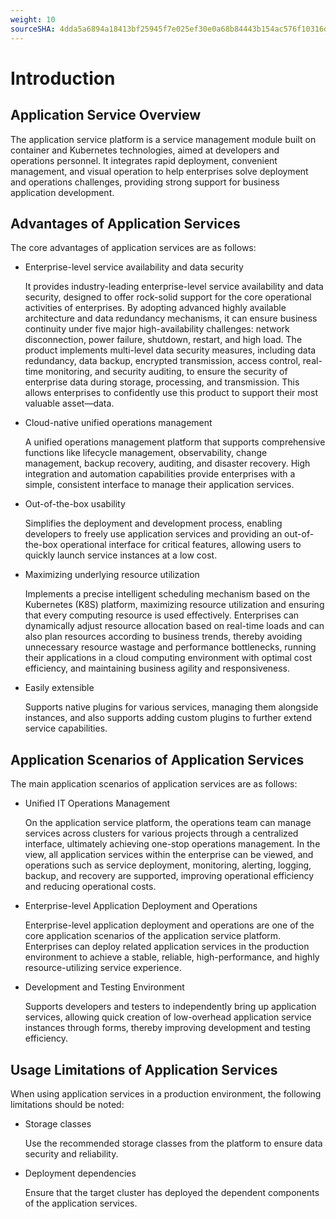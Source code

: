 ```yaml
---
weight: 10
sourceSHA: 4dda5a6894a18413bf25945f7e025ef30e0a68b84443b154ac576f10316d7d0d
---
```


# Introduction

## Application Service Overview

The application service platform is a service management module built on container and Kubernetes technologies, aimed at developers and operations personnel. It integrates rapid deployment, convenient management, and visual operation to help enterprises solve deployment and operations challenges, providing strong support for business application development.

## Advantages of Application Services

The core advantages of application services are as follows:

- Enterprise-level service availability and data security

  It provides industry-leading enterprise-level service availability and data security, designed to offer rock-solid support for the core operational activities of enterprises. By adopting advanced highly available architecture and data redundancy mechanisms, it can ensure business continuity under five major high-availability challenges: network disconnection, power failure, shutdown, restart, and high load. The product implements multi-level data security measures, including data redundancy, data backup, encrypted transmission, access control, real-time monitoring, and security auditing, to ensure the security of enterprise data during storage, processing, and transmission. This allows enterprises to confidently use this product to support their most valuable asset—data.

- Cloud-native unified operations management

  A unified operations management platform that supports comprehensive functions like lifecycle management, observability, change management, backup recovery, auditing, and disaster recovery. High integration and automation capabilities provide enterprises with a simple, consistent interface to manage their application services.

- Out-of-the-box usability

  Simplifies the deployment and development process, enabling developers to freely use application services and providing an out-of-the-box operational interface for critical features, allowing users to quickly launch service instances at a low cost.

- Maximizing underlying resource utilization

  Implements a precise intelligent scheduling mechanism based on the Kubernetes (K8S) platform, maximizing resource utilization and ensuring that every computing resource is used effectively. Enterprises can dynamically adjust resource allocation based on real-time loads and can also plan resources according to business trends, thereby avoiding unnecessary resource wastage and performance bottlenecks, running their applications in a cloud computing environment with optimal cost efficiency, and maintaining business agility and responsiveness.

- Easily extensible

  Supports native plugins for various services, managing them alongside instances, and also supports adding custom plugins to further extend service capabilities.

## Application Scenarios of Application Services

The main application scenarios of application services are as follows:

- Unified IT Operations Management

  On the application service platform, the operations team can manage services across clusters for various projects through a centralized interface, ultimately achieving one-stop operations management. In the view, all application services within the enterprise can be viewed, and operations such as service deployment, monitoring, alerting, logging, backup, and recovery are supported, improving operational efficiency and reducing operational costs.

- Enterprise-level Application Deployment and Operations

  Enterprise-level application deployment and operations are one of the core application scenarios of the application service platform. Enterprises can deploy related application services in the production environment to achieve a stable, reliable, high-performance, and highly resource-utilizing service experience.

- Development and Testing Environment

  Supports developers and testers to independently bring up application services, allowing quick creation of low-overhead application service instances through forms, thereby improving development and testing efficiency.

## Usage Limitations of Application Services

When using application services in a production environment, the following limitations should be noted:

- Storage classes

  Use the recommended storage classes from the platform to ensure data security and reliability.

- Deployment dependencies

  Ensure that the target cluster has deployed the dependent components of the application services.

